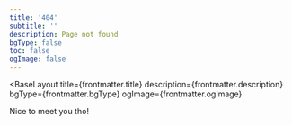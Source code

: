 ```yaml
---
title: '404'
subtitle: ''
description: Page not found
bgType: false
toc: false
ogImage: false
---
```



<BaseLayout
  title={frontmatter.title}
  description={frontmatter.description}
  bgType={frontmatter.bgType}
  ogImage={frontmatter.ogImage}
>
  <StandardLayout title={frontmatter.title} subtitle={frontmatter.subtitle}>
    <p data-pagefind-ignore>Nice to meet you tho!</p>
  </StandardLayout>
</BaseLayout>
